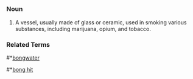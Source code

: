=={{en}}==

===Noun===
# A vessel, usually made of glass or ceramic, used in smoking various substances, including marijuana, opium, and tobacco.

===Related Terms===
#*[[bongwater]]
#*[[bong hit]]